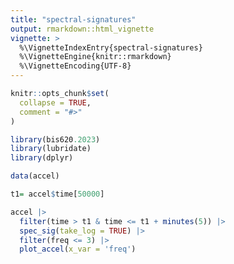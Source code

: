 ```yaml
---
title: "spectral-signatures"
output: rmarkdown::html_vignette
vignette: >
  %\VignetteIndexEntry{spectral-signatures}
  %\VignetteEngine{knitr::rmarkdown}
  %\VignetteEncoding{UTF-8}
---
```


```r
knitr::opts_chunk$set(
  collapse = TRUE,
  comment = "#>"
)
```

```r
library(bis620.2023)
library(lubridate)
library(dplyr)

data(accel)

t1= accel$time[50000]

accel |> 
  filter(time > t1 & time <= t1 + minutes(5)) |>
  spec_sig(take_log = TRUE) |>
  filter(freq <= 3) |>
  plot_accel(x_var = 'freq')
```
